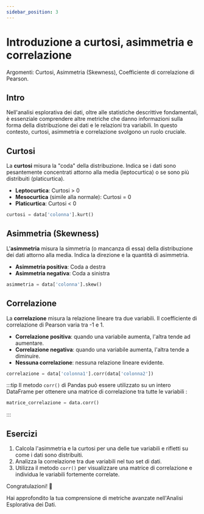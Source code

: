 ```yaml
---
sidebar_position: 3
---
```


# Introduzione a curtosi, asimmetria e correlazione
Argomenti: Curtosi, Asimmetria (Skewness), Coefficiente di correlazione di Pearson.

## Intro

Nell'analisi esplorativa dei dati, oltre alle statistiche descrittive fondamentali, è essenziale comprendere altre metriche che danno informazioni sulla forma della distribuzione dei dati e le relazioni tra variabili. In questo contesto, curtosi, asimmetria e correlazione svolgono un ruolo cruciale.

## Curtosi

La **curtosi** misura la "coda" della distribuzione. Indica se i dati sono pesantemente concentrati attorno alla media (leptocurtica) o se sono più distribuiti (platicurtica).

-   **Leptocurtica**: Curtosi > 0
-   **Mesocurtica** (simile alla normale): Curtosi = 0
-   **Platicurtica**: Curtosi < 0



```python
curtosi = data['colonna'].kurt()
```

## Asimmetria (Skewness)

L'**asimmetria** misura la simmetria (o mancanza di essa) della distribuzione dei dati attorno alla media. Indica la direzione e la quantità di asimmetria.

-   **Asimmetria positiva**: Coda a destra
-   **Asimmetria negativa**: Coda a sinistra

```python
asimmetria = data['colonna'].skew()
```

## Correlazione

La **correlazione** misura la relazione lineare tra due variabili. Il coefficiente di correlazione di Pearson varia tra -1 e 1.

-   **Correlazione positiva**: quando una variabile aumenta, l'altra tende ad aumentare.
-   **Correlazione negativa**: quando una variabile aumenta, l'altra tende a diminuire.
-   **Nessuna correlazione**: nessuna relazione lineare evidente.

```python
correlazione = data['colonna1'].corr(data['colonna2'])
```

:::tip 
Il metodo `corr()` di Pandas può essere utilizzato su un intero DataFrame per ottenere una matrice di correlazione tra tutte le variabili
:

```python
matrice_correlazione = data.corr()
```
:::

## Esercizi

1.  Calcola l'asimmetria e la curtosi per una delle tue variabili e rifletti su come i dati sono distribuiti.
2.  Analizza la correlazione tra due variabili nel tuo set di dati.
3.  Utilizza il metodo `corr()` per visualizzare una matrice di correlazione e individua le variabili fortemente correlate.

Congratulazioni! 🎉

Hai approfondito la tua comprensione di metriche avanzate nell'Analisi Esplorativa dei Dati.